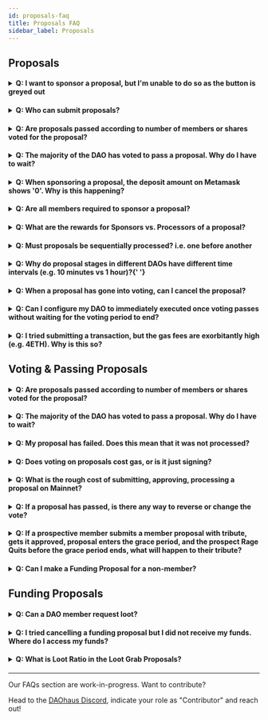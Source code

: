 ```yaml
---
id: proposals-faq
title: Proposals FAQ
sidebar_label: Proposals
---
```



## Proposals

<h4>
  <details>
    <summary>
      Q: I want to sponsor a proposal, but I'm unable to do so as the button is
      greyed out
    </summary>
    <p>&nbsp;</p>
    A: Check to make sure you have enough wxDAI to sponsor the proposal.
  </details>
</h4>

<h4>
  <details>
    <summary>Q: Who can submit proposals?</summary>
    <p>&nbsp;</p>
    A: Anyone can submit a proposal, but only share holders in the DAO can sponsor
    proposals into voting and vote.
  </details>
</h4>

<h4>
  <details>
    <summary>
      Q: Are proposals passed according to number of members or shares voted for
      the proposal?
    </summary>
    <p>&nbsp;</p>
    A: The proposal will pass as long as majority of votes go to either "Yes" or
    "No". The number of members voting for a proposal is usually secondary and
    triggered only in extreme cases.
  </details>
</h4>

<h4>
  <details>
    <summary>
      Q: The majority of the DAO has voted to pass a proposal. Why do I have to
      wait?
    </summary>
    <p>&nbsp;</p>
    A: After a proposal has passed from voting, the DAO has to wait for the
    voting and grace period to pass before processing the proposal. The
    durations for these are set when you summon your DAO. You can also set a
    "Quorum Threshold" so that the voting period is shortened with consensus.
</details>
</h4>
    
<h4>
  <details>
    <summary>
      Q: When sponsoring a proposal, the deposit amount on Metamask shows '0'.
      Why is this happening?
    </summary>
    <p>&nbsp;</p>
    A: The amount will be sent in WETH, not ETH so it will not show in the
    wallet transaction window.
    <img alt='metamask-zero' src={useBaseUrl('img/metamask-0.png')} />
  </details>
</h4>

<h4>
  <details>
    <summary>Q: Are all members required to sponsor a proposal?</summary>
    <p>&nbsp;</p>
    A: No, only 1 member is required to sponsor a proposal.
  </details>
</h4>

<h4>
  <details>
    <summary>
      Q: What are the rewards for Sponsors vs. Processors of a proposal?
    </summary>
    <p>&nbsp;</p>
    A: When a proposal is processed, the sponsor will receive his initial
    deposit minus processing reward. The member who processed the proposal will
    receive the processing reward (set by the DAO).
  </details>
</h4>

<h4>
  <details>
    <summary>
      Q: Must proposals be sequentially processed? i.e. one before another
    </summary>
    <p>&nbsp;</p>
    A: Yes.
  </details>
</h4>

<h4>
  <details>
    <summary>
      Q: Why do proposal stages in different DAOs have different time intervals
      (e.g. 10 minutes vs 1 hour)?{' '}
    </summary>
    <p>&nbsp;</p>
    A: This depends on the period duration that was set up during the summoning
    of the DAO. If an interval of 1 hour was chosen, a sponsored proposal will
    go into the queue and go for voting in the period of 1 hour.
  </details>
</h4>

<h4>
  <details>
    <summary>
      Q: When a proposal has gone into voting, can I cancel the proposal?
    </summary>
    <p>&nbsp;</p>
    A: No, you can only vote 'No' to ensure the proposal does not pass.
  </details>
</h4>

<h4>
  <details>
    <summary>
      Q: Can I configure my DAO to immediately executed once voting passes without waiting for the voting period to end? 
    </summary>
    <p>&nbsp;</p>
    A: Proposals made against the main treasury would require the voting and grace period to pass before they can be executed. Alternatively, you can have a side 'Minion Safe vault' that can be executed early if some quorum is meet (i.e. some number of total shares voted Yes).
  </details>
</h4>


<h4>
  <details>
    <summary>
      Q: I tried submitting a transaction, but the gas fees are exorbitantly high (e.g. 4ETH). Why is this so?
    </summary>
    <p>&nbsp;</p>
    A: This could be because of a contract error or if the token is not approved for use. You may want to check that you're connected to the wallet, approved the token & the smart contract contents in your transaction.
  </details>
</h4>

## Voting & Passing Proposals

<h4>
  <details>
    <summary>
      Q: Are proposals passed according to number of members or shares voted for
      the proposal?
    </summary>
    <p>&nbsp;</p>
    A: The proposal will pass as long as majority of votes go to either "Yes" or
    "No". The number of members voting for a proposal is usually secondary and
    triggered only in extreme cases.
  </details>
</h4>

<h4>
  <details>
    <summary>
      Q: The majority of the DAO has voted to pass a proposal. Why do I have to
      wait?
    </summary>
    <p>&nbsp;</p>
    A: After a proposal has passed from voting, the DAO has to wait for the
    voting and grace period to pass before processing the proposal. The
    durations for these are set when you summon your DAO. You can also set a
    "Quorum Threshold" so that the voting period is shortened with consensus.
  </details>
</h4>

<h4>
  <details>
    <summary>
      Q: My proposal has failed. Does this mean that it was not processed?
    </summary>
    <p>&nbsp;</p>
    A: After the voting period has ended, when a proposal is ready to be
    processed, you will see whether or not the proposal passed/failed. If no one
    voted on the proposal, it will automatically fail. It will also fail if the
    action outlined in the proposal cannot be executed, such as sending 500
    wxDAI from your DAO to an Externally Owned Account (EOA), when your DAO
    doesn't actually hold 500 wxDAI.
  </details>
</h4>

<h4>
  <details>
    <summary>
      Q: Does voting on proposals cost gas, or is it just signing?
    </summary>
    <p>&nbsp;</p>
    A: It costs gas, but it should only require 1 yes vote if there is soft
    consensus achieved before voting.
  </details>
</h4>

<h4>
  <details>
    <summary>
      Q: What is the rough cost of submitting, approving, processing a proposal
      on Mainnet?
    </summary>
    <p>&nbsp;</p>
    A: It's around ~$100 (That said, this is context and time dependent during
    the time of this Q&A).
  </details>
</h4>

<h4>
  <details>
    <summary>
      Q: If a proposal has passed, is there any way to reverse or change the
      vote?
    </summary>
    <p>&nbsp;</p>
    A: If the proposal has been passed by majority of votes, there is no way to
    reverse the proposal. However, if the proposal is in "Voting", you can
    persuade other members to vote "No" to prevent the proposal from passing.
  </details>
</h4>

<h4>
  <details>
    <summary>
      Q: If a prospective member submits a member proposal with tribute, gets it
      approved, proposal enters the grace period, and the prospect Rage Quits
      before the grace period ends, what will happen to their tribute?
    </summary>
    <p>&nbsp;</p>
    A: If their shares are more than the dilution bound setting (e.g. 1/3), the
    proposal would fail when they rage quit. When a member submits a membership
    proposal, their tribute goes into the escrow and goes into the treasury only
    when the proposal is passed and processed. If the member rage quits before
    the processing, they can only take their current fair share of the treasury.
  </details>
</h4>

<h4>
  <details>
    <summary>Q: Can I make a Funding Proposal for a non-member?</summary>
    <p>&nbsp;</p>
    A: Yes you can, when filling out the details of the proposal, enter the
    address you want funds sent to in the field `applicant address`.
    
  </details>
</h4>

## Funding Proposals

<h4>
  <details>
    <summary>Q: Can a DAO member request loot?</summary>
    <p>&nbsp;</p>
    A: Yes, under your funding proposal, you can add a field "Loot Requested" to
    request loot.
</details>
</h4>

<h4>
  <details>
    <summary>
      Q: I tried cancelling a funding proposal but I did not receive my funds.
      Where do I access my funds?
    </summary>
    <p>&nbsp;</p>
    A: On your Profile page, there's a Withdraw option where you can withdraw
    your funds.
  </details>
</h4>

<h4>
  <details>
 <summary>Q: What is Loot Ratio in the Loot Grab Proposals? </summary>
    <p>&nbsp;</p>
    A: THe DAO Ratio is a ratio for DAO members to follow when requesting loot for their tributes (e.g. 100 WXDAI = 10 Loot).

  </details>
</h4>

---

Our FAQs section are work-in-progress. Want to contribute?

Head to the [DAOhaus Discord](https://discord.gg/bUd7HqMx), indicate your role as "Contributor" and reach out!

 